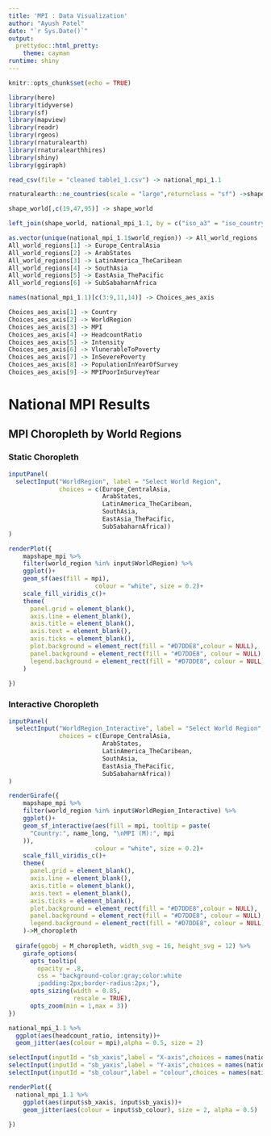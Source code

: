 ```yaml
---
title: 'MPI : Data Visualization'
author: "Ayush Patel"
date: "`r Sys.Date()`"
output:
  prettydoc::html_pretty:
    theme: cayman
runtime: shiny
---
```


```r
knitr::opts_chunk$set(echo = TRUE)
```

```r
library(here)
library(tidyverse)
library(sf)
library(mapview)
library(readr)
library(rgeos)
library(rnaturalearth)
library(rnaturalearthhires)
library(shiny)
library(ggiraph)
```

```r

read_csv(file = "cleaned table1_1.csv") -> national_mpi_1.1

rnaturalearth::ne_countries(scale = "large",returnclass = "sf") ->shape_world

shape_world[,c(19,47,95)] -> shape_world

left_join(shape_world, national_mpi_1.1, by = c("iso_a3" = "iso_country_code")) -> mapshape_mpi

as.vector(unique(national_mpi_1.1$world_region)) -> All_world_regions
All_world_regions[1] -> Europe_CentralAsia
All_world_regions[2] -> ArabStates
All_world_regions[3] -> LatinAmerica_TheCaribean
All_world_regions[4] -> SouthAsia
All_world_regions[5] -> EastAsia_ThePacific
All_world_regions[6] -> SubSabaharnAfrica

names(national_mpi_1.1)[c(3:9,11,14)] -> Choices_aes_axis

Choices_aes_axis[1] -> Country
Choices_aes_axis[2] -> WorldRegion
Choices_aes_axis[3] -> MPI
Choices_aes_axis[4] -> HeadcountRatio
Choices_aes_axis[5] -> Intensity
Choices_aes_axis[6] -> VlunerableToPoverty
Choices_aes_axis[7] -> InSeverePoverty
Choices_aes_axis[8] -> PopulationInYearOfSurvey
Choices_aes_axis[9] -> MPIPoorInSurveyYear

```

National MPI Results
==============================================

MPI Choropleth by World Regions {.tabset}
------------------------------------------------

### Static Choropleth

```r
inputPanel(
  selectInput("WorldRegion", label = "Select World Region",
              choices = c(Europe_CentralAsia,
                          ArabStates,
                          LatinAmerica_TheCaribean,
                          SouthAsia,
                          EastAsia_ThePacific,
                          SubSabaharnAfrica))
)

renderPlot({
    mapshape_mpi %>% 
    filter(world_region %in% input$WorldRegion) %>% 
    ggplot()+
    geom_sf(aes(fill = mpi),
                        colour = "white", size = 0.2)+
    scale_fill_viridis_c()+
    theme(
      panel.grid = element_blank(),
      axis.line = element_blank(),
      axis.title = element_blank(),
      axis.text = element_blank(),
      axis.ticks = element_blank(),
      plot.background = element_rect(fill = "#D7DDE8",colour = NULL),
      panel.background = element_rect(fill = "#D7DDE8", colour = NULL),
      legend.background = element_rect(fill = "#D7DDE8", colour = NULL)
    )
  
})

```


### Interactive Choropleth

```r
inputPanel(
  selectInput("WorldRegion_Interactive", label = "Select World Region",
              choices = c(Europe_CentralAsia,
                          ArabStates,
                          LatinAmerica_TheCaribean,
                          SouthAsia,
                          EastAsia_ThePacific,
                          SubSabaharnAfrica))
)

renderGirafe({
    mapshape_mpi %>% 
    filter(world_region %in% input$WorldRegion_Interactive) %>% 
    ggplot()+
    geom_sf_interactive(aes(fill = mpi, tooltip = paste(
      "Country:", name_long, "\nMPI (M):", mpi
    )),
                        colour = "white", size = 0.2)+
    scale_fill_viridis_c()+
    theme(
      panel.grid = element_blank(),
      axis.line = element_blank(),
      axis.title = element_blank(),
      axis.text = element_blank(),
      axis.ticks = element_blank(),
      plot.background = element_rect(fill = "#D7DDE8",colour = NULL),
      panel.background = element_rect(fill = "#D7DDE8", colour = NULL),
      legend.background = element_rect(fill = "#D7DDE8", colour = NULL)
    )->M_choropleth
    
  girafe(ggobj = M_choropleth, width_svg = 16, height_svg = 12) %>% 
    girafe_options(
      opts_tooltip(
        opacity = .8, 
        css = "background-color:gray;color:white
        ;padding:2px;border-radius:2px;"),
      opts_sizing(width = 0.85,
                  rescale = TRUE),
      opts_zoom(min = 1,max = 3))
})

```


```r
national_mpi_1.1 %>% 
  ggplot(aes(headcount_ratio, intensity))+
  geom_jitter(aes(colour = mpi),alpha = 0.5, size = 2)
```

```r
selectInput(inputId = "sb_xaxis",label = "X-axis",choices = names(national_mpi_1.1))
selectInput(inputId = "sb_yaxis",label = "Y-axis",choices = names(national_mpi_1.1))
selectInput(inputId = "sb_colour",label = "colour",choices = names(national_mpi_1.1))

renderPlot({
  national_mpi_1.1 %>% 
    ggplot(aes(input$sb_xaxis, input$sb_yaxis))+
    geom_jitter(aes(colour = input$sb_colour), size = 2, alpha = 0.5)
  
})
```

